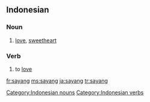 ==Indonesian==

===Noun===
{{infl|noun|lang=id}}

# [[love]], [[sweetheart]]

===Verb===
{{infl|verb|lang=id}}

# to [[love]]

[[Category:Indonesian nouns]]
[[Category:Indonesian verbs]]

[[fr:sayang]]
[[ms:sayang]]
[[ja:sayang]]
[[tr:sayang]]